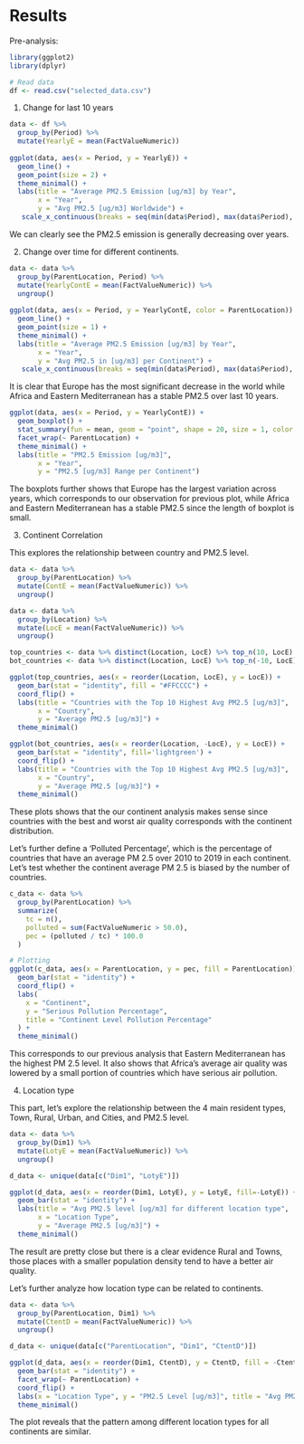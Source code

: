 # Results

Pre-analysis:
```r
library(ggplot2)
library(dplyr)

# Read data
df <- read.csv("selected_data.csv")
```

1. Change for last 10 years
```r
data <- df %>%
  group_by(Period) %>%
  mutate(YearlyE = mean(FactValueNumeric))
            
ggplot(data, aes(x = Period, y = YearlyE)) +
  geom_line() +
  geom_point(size = 2) +
  theme_minimal() +
  labs(title = "Average PM2.5 Emission [ug/m3] by Year",
       x = "Year",
       y = "Avg PM2.5 [ug/m3] Worldwide") +
   scale_x_continuous(breaks = seq(min(data$Period), max(data$Period), by = 1))
```

We can clearly see the PM2.5 emission is generally decreasing over years.

2. Change over time for different continents.

```r
data <- data %>%
  group_by(ParentLocation, Period) %>%
  mutate(YearlyContE = mean(FactValueNumeric)) %>%
  ungroup()
            
ggplot(data, aes(x = Period, y = YearlyContE, color = ParentLocation)) +
  geom_line() +
  geom_point(size = 1) +
  theme_minimal() +
  labs(title = "Average PM2.5 Emission [ug/m3] by Year",
       x = "Year",
       y = "Avg PM2.5 in [ug/m3] per Continent") +
   scale_x_continuous(breaks = seq(min(data$Period), max(data$Period), by = 1))
```

It is clear that Europe has the most significant decrease in the world while Africa and Eastern Mediterranean has a stable PM2.5 over last 10 years.


```r
ggplot(data, aes(x = Period, y = YearlyContE)) +
  geom_boxplot() + 
  stat_summary(fun = mean, geom = "point", shape = 20, size = 1, color = "blue") +
  facet_wrap(~ ParentLocation) + 
  theme_minimal() +
  labs(title = "PM2.5 Emission [ug/m3]",
       x = "Year",
       y = "PM2.5 [ug/m3] Range per Continent")
```
The boxplots further shows that Europe has the largest variation across years, which corresponds to our observation for previous plot, while Africa and Eastern Mediterranean has a stable PM2.5 since the length of boxplot is small.

3. Continent Correlation

This explores the relationship between country and PM2.5 level.

```r
data <- data %>%
  group_by(ParentLocation) %>%
  mutate(ContE = mean(FactValueNumeric)) %>%
  ungroup()

data <- data %>%
  group_by(Location) %>%
  mutate(LocE = mean(FactValueNumeric)) %>%
  ungroup()

top_countries <- data %>% distinct(Location, LocE) %>% top_n(10, LocE)
bot_countries <- data %>% distinct(Location, LocE) %>% top_n(-10, LocE)

ggplot(top_countries, aes(x = reorder(Location, LocE), y = LocE)) +
  geom_bar(stat = "identity", fill = "#FFCCCC") +
  coord_flip() +
  labs(title = "Countries with the Top 10 Highest Avg PM2.5 [ug/m3]",
       x = "Country",
       y = "Average PM2.5 [ug/m3]") +
  theme_minimal()
```
```r
ggplot(bot_countries, aes(x = reorder(Location, -LocE), y = LocE)) +
  geom_bar(stat = "identity", fill='lightgreen') +
  coord_flip() +
  labs(title = "Countries with the Top 10 Highest Avg PM2.5 [ug/m3]",
       x = "Country",
       y = "Average PM2.5 [ug/m3]") +
  theme_minimal()
```

These plots shows that the our continent analysis makes sense since countries with the best and worst air quality corresponds with the continent distribution.

Let's further define a 'Polluted Percentage', which is the percentage of countries that have an average PM 2.5 over 2010 to 2019 in each continent. Let's test whether the continent average PM 2.5 is biased by the number of countries.

```r
c_data <- data %>%
  group_by(ParentLocation) %>%
  summarize(
    tc = n(),
    polluted = sum(FactValueNumeric > 50.0),
    pec = (polluted / tc) * 100.0
  )

# Plotting
ggplot(c_data, aes(x = ParentLocation, y = pec, fill = ParentLocation)) +
  geom_bar(stat = "identity") +
  coord_flip() +
  labs(
    x = "Continent",
    y = "Serious Pollution Percentage",
    title = "Continent Level Pollution Percentage"
  ) +
  theme_minimal()
```
This corresponds to our previous analysis that Eastern Mediterranean has the highest PM 2.5 level. It also shows that Africa's average air quality was lowered by a small portion of countries which have serious air pollution.

4. Location type

  This part, let's explore the relationship between the 4 main resident types, Town, Rural, Urban, and Cities, and PM2.5 level.

```r
data <- data %>%
  group_by(Dim1) %>%
  mutate(LotyE = mean(FactValueNumeric)) %>%
  ungroup()

d_data <- unique(data[c("Dim1", "LotyE")])

ggplot(d_data, aes(x = reorder(Dim1, LotyE), y = LotyE, fill=-LotyE)) +
  geom_bar(stat = "identity") +
  labs(title = "Avg PM2.5 level [ug/m3] for different location type",
       x = "Location Type",
       y = "Average PM2.5 [ug/m3]") +
  theme_minimal()
```
  The result are pretty close but there is a clear evidence Rural and Towns, those places with a smaller population density tend to have a better air quality.

Let's further analyze how location type can be related to continents.

```r

data <- data %>%
  group_by(ParentLocation, Dim1) %>%
  mutate(CtentD = mean(FactValueNumeric)) %>%
  ungroup()

d_data <- unique(data[c("ParentLocation", "Dim1", "CtentD")])

ggplot(d_data, aes(x = reorder(Dim1, CtentD), y = CtentD, fill = -CtentD)) + 
  geom_bar(stat = "identity") + 
  facet_wrap(~ ParentLocation) +
  coord_flip() +
  labs(x = "Location Type", y = "PM2.5 Level [ug/m3]", title = "Avg PM2.5 level [ug/m3] by Continent and Resident Type") +
  theme_minimal()
```

The plot reveals that the pattern among different location types for all continents are similar.
